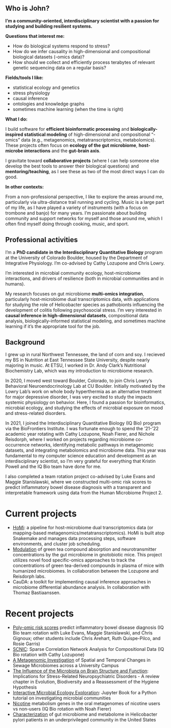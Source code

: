## Who is John?
**I'm a community-oriented, interdisciplinary scientist with a passion for studying and building resilient systems.**


**Questions that interest me:**

- How do biological systems respond to stress?
- How do we infer causality in high-dimensional and compositional biological datasets (-omics data)?
- How should we collect and efficiently process terabytes of relevant genetic sequencing data on a regular basis?

**Fields/tools I like:**

- statistical ecology and genetics
- stress physiology
- causal inference
- ontologies and knowledge graphs
- sometimes machine learning (when the time is right)


**What I do:** 

I build software for **efficient bioinformatic processing** and **biologically-inspired statistical modeling** of high-dimensional and compositional "-omics" data (e.g., metagenomics, metatranscriptomics, metabolomics). These projects often focus on **ecology of the gut microbiome**, **host-microbe interactions** and the **gut-brain axis**. 

I gravitate toward **collaborative projects** (where I can help someone else develop the best tools to answer their biological questions) and **mentoring/teaching**, as I see these as two of the most direct ways I can do good.



**In other contexts:**

From a non-professional perspective, I like to explore the areas around me, particularly via ultra-distance trail running and cycling. Music is a large part of my life, as I have played a variety of instruments (with a focus on trombone and banjo) for many years. I'm passionate about building community and support networks for myself and those around me, which I often find myself doing through cooking, music, and sport.


## Professional activities
I'm a **PhD candidate in the Interdisciplinary Quantitative Biology** program at the University of Colorado Boulder, housed by the Department of Integrative Physiology. I'm co-advised by Cathy Lozupone and Chris Lowry.

I'm interested in microbial community ecology, host-microbiome interactions, and drivers of resilience (both in microbial communities and in humans).

My research focuses on gut microbiome **multi-omics integration**, particularly host-microbiome dual transcriptomics data, with applications for studying the role of Helicobacter species as pathobionts influencing the development of colitis following psychosocial stress. I'm very interested in **causal inference in high-dimensional datasets**, compositional data analysis, biologically-informed statistical modeling, and sometimes machine learning if it's the appropriate tool for the job. 

## Background
I grew up in rural Northwest Tennessee, the land of corn and soy. I recieved my BS in Nutrition at East Tennessee State University, despite nearly majoring in music. At ETSU, I worked in Dr. Andy Clark's Nutritional Biochemistry Lab, which was my introduction to microbiome research.

In 2020, I moved west toward Boulder, Colorado, to join Chris Lowry's Behavioral Neuroendocrinology Lab at CU Boulder. Initially motivated by the Lowry Lab's work on whole body hyperthermia as an alternative treatment for major depressive disorder, I was very excited to study the impacts systemic physiology on behavior. Here, I found a passion for bioinformatics, microbial ecology, and studying the effects of microbial exposure on mood and stress-related disorders. 

In 2021, I joined the Interdisciplinary Quantitative Biology (IQ Bio) program via the BioFrontiers Institute. I was fortunate enough to spend the '21-'22 academic year rotating with Cathy Lozupone, Noah Fierer, and Nichole Reisdorph, where I worked on projects regarding microbiome co-occurrence networks, identifying metabolic pathways in metagenomic datasets, and integrating metabolomics and microbiome data. This year was fundamental to my computer science education and development as an interdisciplinary scientist, so I'm very grateful for everything that Kristin Powell and the IQ Bio team have done for me.

I also completed a team rotation project co-advised by Luke Evans and Maggie Stanislawski, where we constructed multi-omic risk scores to predict inflammatory bowel disease diagnosis with a transparent and interpretable framework using data from the Human Microbiome Project 2.

# Current projects
- [HoMi](https://github.com/sterrettJD/HoMi/): a pipeline for host-microbiome dual transcriptomics data (or mapping-based metagenomics/metatranscriptomics). HoMi is built atop Snakemake and manages data processing steps, software environments, and cluster job scheduling. 
- [Modulation](/GT-micro-metabo.pptx) of green tea compound absorption and neurotransmitter concentrations by the gut microbiome in gnotobiotic mice. This project utilizes novel food specific-omics approaches to track the concentrations of green tea-derived compounds in plasma of mice with humanized microbiomes. In collaboration between the Lozupone and Reisdorph labs.
- CauDA: a toolkit for implementing causal inference approaches in microbiome differential abundance analysis. In collaboration with Thomaz Bastiaanssen.

# Recent projects
- [Poly-omic risk scores](https://www.biorxiv.org/content/10.1101/2022.09.14.508056v1) predict inflammatory bowel disease diagnosis (IQ Bio team rotation with Luke Evans, Maggie Stanislawski, and Chris Gignoux; other students include Chris Arehart, Ruth Quispe-Pilco, and Rosie Garris)
- [SCNIC](https://onlinelibrary.wiley.com/doi/10.1111/1755-0998.13704): Sparse Correlation Network Analysis for Compositional Data (IQ Bio rotation with Cathy Lozupone)
- [A Metagenomic Investigation](https://journals.asm.org/doi/10.1128/msystems.00651-22) of Spatial and Temporal Changes in Sewage Microbiomes across a University Campus
- [The Influence of the Microbiota on Brain Structure and Function](https://link.springer.com/chapter/10.1007/978-3-030-91051-8_10): Implications for Stress-Related Neuropsychiatric Disorders - A review chapter in Evolution, Biodiversity and a Reassessment of the Hygiene Hypothesis
- [Interactive Microbial Ecology Exploration](https://sterrettjd.github.io/CSCI-6118-Project/): Jupyter Book for a Python tutorial on investigating microbial communities
- [Nicotine](/Nicotine-microbiome-rotation-talk.pptx) metabolism genes in the oral metagenomes of nicotine users vs non-users (IQ Bio rotation with Noah Fierer)
- [Characterization](https://www.wjgnet.com/1007-9327/full/v27/i33/5575.htm) of gut microbiome and metabolome in Helicobacter pylori patients in an underprivileged community in the United States
